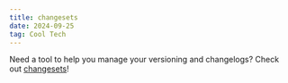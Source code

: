 ```yaml
---
title: changesets
date: 2024-09-25
tag: Cool Tech
---
```


Need a tool to help you manage your versioning and changelogs? Check out
[changesets](https://github.com/changesets/changesets)!
